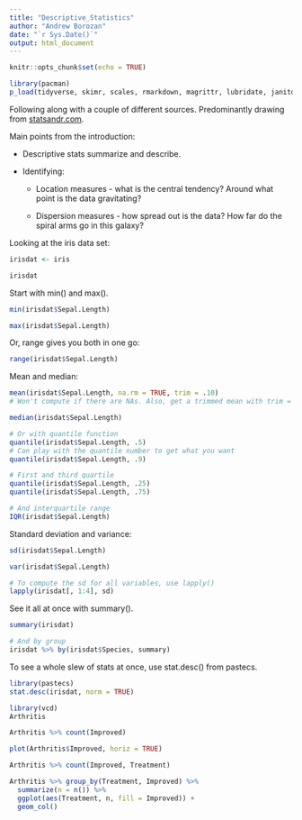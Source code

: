```yaml
---
title: "Descriptive_Statistics"
author: "Andrew Borozan"
date: "`r Sys.Date()`"
output: html_document
---
```


```r
knitr::opts_chunk$set(echo = TRUE)
```

```r
library(pacman)
p_load(tidyverse, skimr, scales, rmarkdown, magrittr, lubridate, janitor, ggrepel, ggthemes, showtext, knitr, reactable, palmerpenguins, car, broom, readxl, stringr, viridis, gghighlight)
```

Following along with a couple of different sources. Predominantly drawing from [statsandr.com](https://statsandr.com/blog/descriptive-statistics-in-r/).

Main points from the introduction:

-   Descriptive stats summarize and describe.

-   Identifying:

    -   Location measures - what is the central tendency? Around what point is the data gravitating?

    -   Dispersion measures - how spread out is the data? How far do the spiral arms go in this galaxy?

Looking at the iris data set:

```r
irisdat <- iris

irisdat
```

Start with min() and max().

```r
min(irisdat$Sepal.Length)

max(irisdat$Sepal.Length)
```

Or, range gives you both in one go:

```r
range(irisdat$Sepal.Length)
```

Mean and median:

```r
mean(irisdat$Sepal.Length, na.rm = TRUE, trim = .10)
# Won't compute if there are NAs. Also, get a trimmed mean with trim = .1. This will help with removing outliers. 

median(irisdat$Sepal.Length)

# Or with quantile function
quantile(irisdat$Sepal.Length, .5) 
# Can play with the quantile number to get what you want
quantile(irisdat$Sepal.Length, .9)

# First and third quartile
quantile(irisdat$Sepal.Length, .25)
quantile(irisdat$Sepal.Length, .75)

# And interquartile range
IQR(irisdat$Sepal.Length)
```

Standard deviation and variance:

```r
sd(irisdat$Sepal.Length)

var(irisdat$Sepal.Length)

# To compute the sd for all variables, use lapply()
lapply(irisdat[, 1:4], sd)
```

See it all at once with summary().

```r
summary(irisdat)

# And by group
irisdat %>% by(irisdat$Species, summary)
```

To see a whole slew of stats at once, use stat.desc() from pastecs.

```r
library(pastecs)
stat.desc(irisdat, norm = TRUE)
```

```r
library(vcd)
Arthritis

Arthritis %>% count(Improved)

plot(Arthritis$Improved, horiz = TRUE)

Arthritis %>% count(Improved, Treatment)

Arthritis %>% group_by(Treatment, Improved) %>% 
  summarize(n = n()) %>%
  ggplot(aes(Treatment, n, fill = Improved)) +
  geom_col()

```
